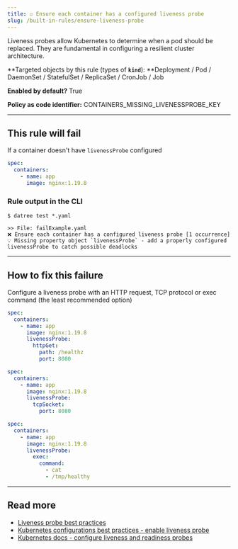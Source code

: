 ```yaml
---
title: ☑️ Ensure each container has a configured liveness probe
slug: /built-in-rules/ensure-liveness-probe
---
```


Liveness probes allow Kubernetes to determine when a pod should be replaced. They are fundamental in configuring a resilient cluster architecture.

**Targeted objects by this rule (types of **`kind`**): **Deployment / Pod / DaemonSet / StatefulSet / ReplicaSet / CronJob / Job

**Enabled by default?** True

**Policy as code identifier:** CONTAINERS_MISSING_LIVENESSPROBE_KEY

---

## This rule will fail

If a container doesn't have `livenessProbe` configured

```yaml
spec:
  containers:
    - name: app
      image: nginx:1.19.8
```

### Rule output in the CLI

```terminal
$ datree test *.yaml

>> File: failExample.yaml
❌ Ensure each container has a configured liveness probe [1 occurrence]
💡 Missing property object `livenessProbe` - add a properly configured livenessProbe to catch possible deadlocks
```

---

## How to fix this failure

Configure a liveness probe with an HTTP request, TCP protocol or exec command (the least recommended option)

```yaml
spec:
  containers:
    - name: app
      image: nginx:1.19.8
      livenessProbe:
        httpGet:
          path: /healthz
          port: 8080
```

```yaml
spec:
  containers:
    - name: app
      image: nginx:1.19.8
      livenessProbe:
        tcpSocket:
          port: 8080
```

```yaml
spec:
  containers:
    - name: app
      image: nginx:1.19.8
      livenessProbe:
        exec:
          command:
            - cat
            - /tmp/healthy
```

---

## Read more

- [Liveness probe best practices](https://www.datree.io/resources/kubernetes-readiness-and-liveness-probes-best-practices)
- [Kubernetes configurations best practices - enable liveness probe](https://www.datree.io/resources/kubernetes-configurations-best-practices#anchor7)[](https://kubernetes.io/docs/concepts/configuration/manage-resources-containers/)
- [Kubernetes docs - configure liveness and readiness probes](https://kubernetes.io/docs/tasks/configure-pod-container/configure-liveness-readiness-startup-probes/)
